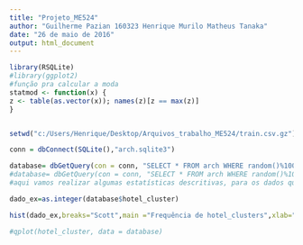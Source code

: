 ```yaml
---
title: "Projeto_ME524"
author: "Guilherme Pazian 160323 Henrique Murilo Matheus Tanaka"
date: "26 de maio de 2016"
output: html_document
---
```

```r
library(RSQLite)
#library(ggplot2)
#função pra calcular a moda
statmod <- function(x) {
z <- table(as.vector(x)); names(z)[z == max(z)]
}


setwd("c:/Users/Henrique/Desktop/Arquivos_trabalho_ME524/train.csv.gz")

conn = dbConnect(SQLite(),"arch.sqlite3")

database= dbGetQuery(con = conn, "SELECT * FROM arch WHERE random()%10000=0 AND site_name=2 LIMIT 10000")
#database= dbGetQuery(con = conn, "SELECT * FROM arch WHERE random()%10000=0  LIMIT 3000000")
#aqui vamos realizar algumas estatísticas descritivas, para os dados que obtemos.

dado_ex=as.integer(database$hotel_cluster)

hist(dado_ex,breaks="Scott",main ="Frequência de hotel_clusters",xlab="Hoteis",ylab = "Frenquência",col="antiquewhite2",border = "black")

#qplot(hotel_cluster, data = database)

```

